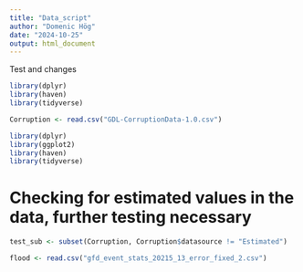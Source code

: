 ---
title: "Data_script"
author: "Domenic Hög"
date: "2024-10-25"
output: html_document
---
 Test and changes

```{r}
library(dplyr)
library(haven)
library(tidyverse)
```


```{r}
Corruption <- read.csv("GDL-CorruptionData-1.0.csv")
```

```{r}
library(dplyr)
library(ggplot2)
library(haven)
library(tidyverse)
```


# Checking for estimated values in the data, further testing necessary
```{r}
test_sub <- subset(Corruption, Corruption$datasource != "Estimated")
```

```{r}
flood <- read.csv("gfd_event_stats_20215_13_error_fixed_2.csv")
```

